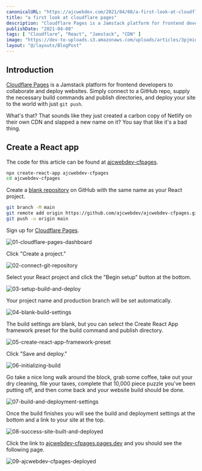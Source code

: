 ```yaml
---
canonicalURL: "https://ajcwebdev.com/2021/04/08/a-first-look-at-cloudflare-pages"
title: "a first look at cloudflare pages"
description: "Cloudflare Pages is a Jamstack platform for frontend developers to collaborate and deploy websites."
publishDate: "2021-04-08"
tags: [ "Cloudflare", "React", "Jamstack", "CDN" ]
image: "https://dev-to-uploads.s3.amazonaws.com/uploads/articles/3pjmiqf1pcvibr0bkm0a.jpeg"
layout: "@/layouts/BlogPost"
---
```


## Introduction

[Cloudflare Pages](https://pages.cloudflare.com/) is a Jamstack platform for frontend developers to collaborate and deploy websites. Simply connect to a GitHub repo, supply the necessary build commands and publish directories, and deploy your site to the world with just `git push`.

What's that? That sounds like they just created a carbon copy of Netlify on their own CDN and slapped a new name on it? You say that like it's a bad thing.

## Create a React app

The code for this article can be found at [ajcwebdev-cfpages](https://github.com/ajcwebdev/ajcwebdev-cfpages).

```bash
npx create-react-app ajcwebdev-cfpages
cd ajcwebdev-cfpages
```

Create a [blank repository](https://repo.new/) on GitHub with the same name as your React project.

```bash
git branch -M main
git remote add origin https://github.com/ajcwebdev/ajcwebdev-cfpages.git
git push -u origin main
```

Sign up for [Cloudflare Pages](https://pages.cloudflare.com/).

![01-cloudflare-pages-dashboard](https://dev-to-uploads.s3.amazonaws.com/uploads/articles/a8v738niu7rzglxdhey3.png)

Click "Create a project."

![02-connect-git-repository](https://dev-to-uploads.s3.amazonaws.com/uploads/articles/acazjqgeohulu708dh2l.png)

Select your React project and click the "Begin setup" button at the bottom.

![03-setup-build-and-deploy](https://dev-to-uploads.s3.amazonaws.com/uploads/articles/1vt3zcziu2383nag0wlm.png)

Your project name and production branch will be set automatically.

![04-blank-build-settings](https://dev-to-uploads.s3.amazonaws.com/uploads/articles/62o3bczyjj7qrco8x1qi.png)

The build settings are blank, but you can select the Create React App framework preset for the build command and publish directory.

![05-create-react-app-framework-preset](https://dev-to-uploads.s3.amazonaws.com/uploads/articles/gn7nuygoqcbossy4bmzf.png)

Click "Save and deploy."

![06-initializing-build](https://dev-to-uploads.s3.amazonaws.com/uploads/articles/t1gvisf2yie9bopvr9hj.png)

Go take a nice long walk around the block, grab some coffee, take out your dry cleaning, file your taxes, complete that 10,000 piece puzzle you've been putting off, and then come back and your website build should be done.

![07-build-and-deployment-settings](https://dev-to-uploads.s3.amazonaws.com/uploads/articles/hztevixwe7gsyootr8w9.png)

Once the build finishes you will see the build and deployment settings at the bottom and a link to your site at the top.

![08-success-site-built-and-deployed](https://dev-to-uploads.s3.amazonaws.com/uploads/articles/yzvu77r1f15ydwt00snf.png)

Click the link to [ajcwebdev-cfpages.pages.dev](https://ajcwebdev-cfpages.pages.dev/) and you should see the following page.

![09-ajcwebdev-cfpages-deployed](https://dev-to-uploads.s3.amazonaws.com/uploads/articles/thmui679mlk2se7japsb.png)